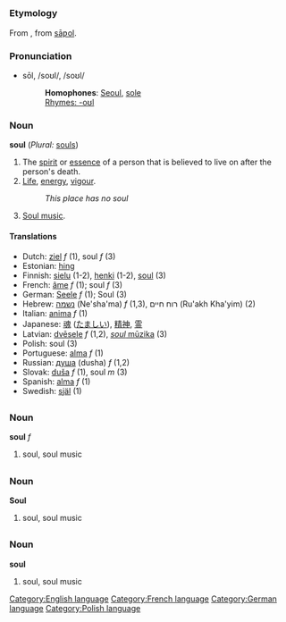 =={{en}}==
[[Category:English language]]
===Etymology===
From {{enm}}, from {{ang}} [[saƿol|sāƿol]].
===Pronunciation===
*sōl, /soʊl/, /soʊl/
*:'''Homophones''': [[Seoul]], [[sole]]
*:[[Rhymes:English:-oʊl|Rhymes: -oʊl]]

===Noun===
'''soul''' (''Plural:'' [[souls]])

# The [[spirit]] or [[essence]] of a person that is believed to live on after the person's death.
# [[Life]], [[energy]], [[vigour]].
#:''This place has no soul''
# [[Soul music]].

====Translations====
*Dutch: [[ziel]] ''f'' (1), soul ''f'' (3)
*Estonian: [[hing]]
*Finnish: [[sielu]] (1-2), [[henki]] (1-2), [[soul]] (3)
*French: [[âme]] ''f'' (1); soul ''f'' (3)
*German: [[Seele]] ''f'' (1); Soul (3)
*Hebrew: [[נשמה]] (Ne'sha'ma) ''f'' (1,3), רוח חיים (Ru'akh Kha'yim) (2)
*Italian: [[anima]] ''f'' (1)
*Japanese: [[魂]] ([[たましい]]), [[精神]], [[霊]]
*Latvian: [[dvēsele]] ''f'' (1,2), [[soul mūzika|''soul'' mūzika]] (3)
*Polish: soul (3)
*Portuguese: [[alma]] ''f'' (1)
*Russian: [[душа]] (dusha) ''f'' (1,2)
*Slovak: [[duša]] ''f'' (1), soul ''m'' (3)
*Spanish: [[alma]] ''f'' (1)
*Swedish: [[själ]] (1)

=={{fr}}==
[[Category:French language]]
===Noun===
'''soul''' ''f''

#soul, soul music

=={{de}}==
[[Category:German language]]
===Noun===
'''Soul'''

#soul, soul music

=={{pl}}==
[[Category:Polish language]]
===Noun===
'''soul'''

#soul, soul music